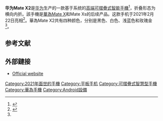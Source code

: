 {{Infobox mobile phone
| name         = 華為Mate X2
| codename     = 
| logo         = <!-- file name only, i.e. example.png -->
| logosize     = <!-- include "px" - Uses users default image size if omitted -->
| image        = 
| imagesize    = <!-- include "px" - Uses users default image size if omitted -->
| alt          = 
| caption      = 
| brand        = 
| manufacturer = [[華為|華為]]
| slogan       = ''Imagine What Unfolds''<ref name="official">{{Cite web|title=HUAWEI Mate X2 – HUAWEI Global|url=https://consumer.huawei.com/en/phones/mate-x2/|access-date=2021-02-22|website=consumer.huawei.com|language=en|archive-date=2021-05-01|archive-url=https://web.archive.org/web/20210501083734/https://consumer.huawei.com/en/phones/mate-x2/|dead-url=no}}</ref>
| colors       =
| series       = Mate X series
| modelnumber  = 
| networks     = 
| released     = {{Start date and age|2021|02|22}}
| available    = <!-- Country {{Start date|YYYY|MM|DD}} (Retailer) -->
| discontinued = <!-- {{End date|YYYY|MM|DD}} -->
| unitssold    = 
| unitsshipped = 
| predecessor  = [[華為Mate_X|華為Mate X]]<br/>[[华为Mate_Xs|华为Mate Xs]]
| successor    = [[華為Mate_Xs_2|華為Mate Xs 2]]
| related      = 
| type         = [[可摺疊式智能手機|可摺疊式智能手機]]<br/>[[平板手机|平板手机]]
| form         = 
| size         = '''非折疊:'''<br />{{convert|161.8|mm|in|abbr=on}} H <br /> {{convert|145.8|mm|in|abbr=on}} W <br /> {{convert|8.2|mm|in|abbr=on}} D <br />
'''折疊:'''<br />{{convert|161.8|mm|in|abbr=on}} H <br /> {{convert|74.6|mm|in|abbr=on}} W <br /> {{convert|14.7|mm|in|abbr=on}} D
| weight       = {{convert|295|g|oz|abbr=on}}
| os           = [[Android_10|Android 10]], EMUI 11
| soc          = [[海思半導體|海思半導體]] (5nm)
| cpu          = Octa-core (1x3.13 GHz Cortex-A77 & 3x2.54 GHz Cortex-A77 & 4x2.05 GHz Cortex-A55)
| gpu          = [[Mali_(GPU)|Mali]]
| modem        = 
| memory       = 8 GB
| storage      = 256 GB, 512 GB
| memory_card  = [[記憶卡|記憶卡]]，最高至256 GB
| battery      = 4,500 [[鋰離子聚合物電池|鋰離子聚合物電池]], 不可拆卸
| charging     = 55 W fast charging, Huawei SuperCharge
| input        = [[USB_Type-C|USB Type-C]], Fingerprint (side-mounted), accelerometer, gyro, proximity, compass, barometer, color spectrum
| display      = '''Main:'''<br />{{convert|8|in|mm|abbr=on}} [[有機發光二極體|有機發光二極體]]，2200 × 2480(~413 ppi density)，[[刷新率|刷新率]] 90Hz <br />
'''Cover:'''<br />{{convert|6.45|in|mm|abbr=on}}[[有機發光二極體|有機發光二極體]] 1160 × 2700(456 ppi)，[[刷新率|刷新率]] 90 Hz  
| ext_display  = 
| rear_camera  =
*50 [[像素|像素]], f/1.9 [[光圈|光圈]], 23 mm, ([[广角镜|广角镜]]),  1/1.28", 1.22 µm, omnidirectional [[自动对焦|自动对焦]], [[自动对焦|自动对焦]], [[影像穩定器|影像穩定器]]
* 12 MP, f2.4 aperture, 70 mm ([[遠攝鏡頭|遠攝鏡頭]]), PDAF, OIS, 3x optical zoom
*8 MP, f/4.4, 240 mm (periscope telephoto), PDAF, OIS, 10x optical zoom
*16 MP, f/2.2, 17 mm (Ultra wide angle lens|ultrawide), AF
| front_camera = 16 MP, f/2.2, (wide), 1080p/30 fps video
| sound        = Loudspeaker (stereo)
| connectivity = 
| water_resist =
| other        = 
| sar          = 
| hac          = 
| website      = {{URL|https://consumer.huawei.com/cn/phones/mate-x2/}}
| references   = <ref name="gsm">{{Cite web|title=Huawei Mate X2 - Full phone specifications|url=https://www.gsmarena.com/huawei_mate_x2-10697.php|access-date=2021-02-22|website=www.gsmarena.com|archive-date=2021-05-01|archive-url=https://web.archive.org/web/20210501033818/https://www.gsmarena.com/huawei_mate_x2-10697.php|dead-url=no}}</ref>
}}
'''华为Mate X2'''是[[华为|华为]]生产的一款基于{{link-en|Android}}系统的[[奢侈品|高端]][[可摺疊式智能手機|可摺疊式智能手機]]<ref>{{Cite web|title=Huawei launches new foldable phone as U.S. sanctions continue to hurt smartphone business|url=https://www.cnbc.com/2021/02/22/huawei-mate-x2-launch-specs-price-release-date.html|accessdate=2021-02-22|author=Kharpal|date=2021-02-22|first=Arjun|work=CNBC|language=en|archive-date=2021-03-02|archive-url=https://web.archive.org/web/20210302224459/https://www.cnbc.com/2021/02/22/huawei-mate-x2-launch-specs-price-release-date.html|dead-url=no}}</ref>，折叠形态为横向内折。該手機是[[華為Mate_X|華為Mate X]]和Mate Xs的后续产品。这款手机于2021年2月22日亮相<ref>{{Cite web|title=Huawei’s Mate X2 foldable adopts Samsung’s dual-screen design|url=https://www.theverge.com/2021/2/22/22294983/huawei-mate-x2-fold-specs-price|accessdate=2021-02-22|author=Porter|date=2021-02-22|first=Jon|work=The Verge|language=en|archive-date=2021-04-17|archive-url=https://web.archive.org/web/20210417230503/https://www.theverge.com/2021/2/22/22294983/huawei-mate-x2-fold-specs-price|dead-url=no}}</ref>。華為Mate X2共有四种颜色，分别是黑色、白色、浅蓝色和玫瑰金<ref name = "gsm" />。

== 参考文献 ==
{{reflist}}

== 外部鏈接 ==
* [https://consumer.huawei.com/en/phones/mate-x2/ Official website] {{Wayback|url=https://consumer.huawei.com/en/phones/mate-x2/ |date=20210501083734 }}
{{华为}}

[[Category:2021年面世的手機|Category:2021年面世的手機]]
[[Category:平板手机|Category:平板手机]]
[[Category:可摺疊式智慧型手機|Category:可摺疊式智慧型手機]]
[[Category:華為手機|Category:華為手機]]
[[Category:Android設備|Category:Android設備]]